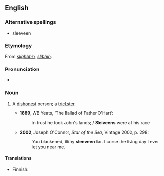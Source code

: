 ==English==

===Alternative spellings===
*[[sleeveen]]

===Etymology===
From {{etyl|ga}} ''[[slíghbhín]], [[slíbhín]]''.

===Pronunciation===
* {{IPA|/ˈsliːviːn/}}

===Noun===
{{en-noun}}

# {{Ireland}} A [[dishonest]] person; a [[trickster]].
#*'''1889''', WB Yeats, ‘The Ballad of Father O'Hart’:
#*:In trust he took John's lands; / '''Sleiveens''' were all his race
#*'''2002''', Joseph O'Connor, ''Star of the Sea'', Vintage 2003, p. 298:
#*:You blackened, flithy '''sleeveen''' liar. I curse the living day I ever let you near me.

====Translations====
{{trans-top|dishonest person; trickster}}
{{trans-mid}}
* Finnish: {{t|fi|koijari}}
{{trans-bottom}}